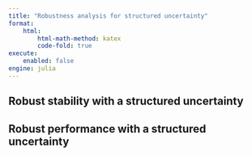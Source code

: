 ```yaml
---
title: "Robustness analysis for structured uncertainty"
format:
    html:
        html-math-method: katex
        code-fold: true
execute:
    enabled: false
engine: julia
---
```


## Robust stability with a structured uncertainty

## Robust performance with a structured uncertainty